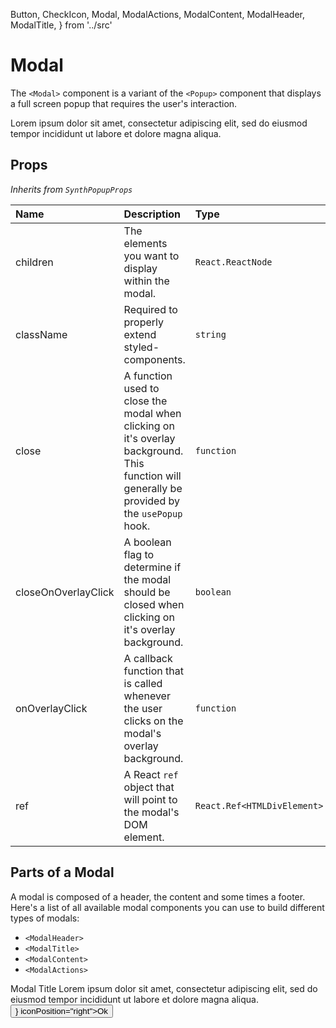 
  Button,
  CheckIcon,
  Modal,
  ModalActions,
  ModalContent,
  ModalHeader,
  ModalTitle,
} from '../src'


<Meta title="synth-ui|Popups/Modal" component={Modal} />

# Modal

The `<Modal>` component is a variant of the `<Popup>` component that displays a full screen popup that requires the user's interaction.

<Preview>
  <Story name="intro">
    <PopupWrapper>
      <Modal renderInPlace>
        <Text>
          Lorem ipsum dolor sit amet, consectetur adipiscing elit, sed do
          eiusmod tempor incididunt ut labore et dolore magna aliqua.
        </Text>
      </Modal>
    </PopupWrapper>
  </Story>
</Preview>

## Props

_Inherits from `SynthPopupProps`_

| Name                | Description                                                                                                                                   | Type                        | Default    |
| :------------------ | :-------------------------------------------------------------------------------------------------------------------------------------------- | :-------------------------- | :--------- |
| children            | The elements you want to display within the modal.                                                                                            | `React.ReactNode`           | `null`     |
| className           | Required to properly extend styled-components.                                                                                                | `string`                    | `''`       |
| close               | A function used to close the modal when clicking on it's overlay background. This function will generally be provided by the `usePopup` hook. | `function`                  | `() => {}` |
| closeOnOverlayClick | A boolean flag to determine if the modal should be closed when clicking on it's overlay background.                                           | `boolean`                   | `false`    |
| onOverlayClick      | A callback function that is called whenever the user clicks on the modal's overlay background.                                                | `function`                  | `() => {}` |
| ref                 | A React `ref` object that will point to the modal's DOM element.                                                                              | `React.Ref<HTMLDivElement>` | `null`     |

## Parts of a Modal

A modal is composed of a header, the content and some times a footer. Here's a list of all available modal components you can use to build different types of modals:

- `<ModalHeader>`
- `<ModalTitle>`
- `<ModalContent>`
- `<ModalActions>`

<Preview>
  <Story name="modal-parts">
    <PopupWrapper>
      <Modal renderInPlace>
        <ModalHeader>
          <ModalTitle>Modal Title</ModalTitle>
        </ModalHeader>
        <ModalContent>
          <Text>
            Lorem ipsum dolor sit amet, consectetur adipiscing elit, sed do
            eiusmod tempor incididunt ut labore et dolore magna aliqua.
          </Text>
        </ModalContent>
        <ModalActions>
          <Button icon={<CheckIcon />} iconPosition="right">Ok</Button>
        </ModalActions>
      </Modal>
    </PopupWrapper>
  </Story>
</Preview>
